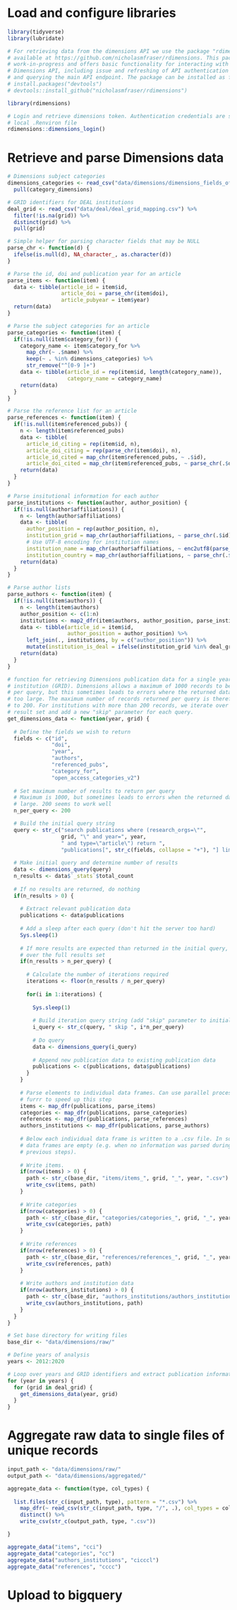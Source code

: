 # Load and configure libraries

```r

library(tidyverse)
library(lubridate)

# For retrieving data from the dimensions API we use the package "rdimensions", 
# available at https://github.com/nicholasmfraser/rdimensions. This package is a 
# work-in-progress and offers basic functionality for interacting with the 
# Dimensions API, including issue and refreshing of API authentication tokens 
# and querying the main API endpoint. The package can be installed as follows:
# install.packages("devtools")
# devtools::install_github("nicholasmfraser/rdimensions")

library(rdimensions)

# Login and retrieve dimensions token. Authentication credentials are stored in 
# local .Renviron file
rdimensions::dimensions_login()

```

# Retrieve and parse Dimensions data

```r

# Dimensions subject categories
dimensions_categories <- read_csv("data/dimensions/dimensions_fields_of_research.csv") %>%
  pull(category_dimensions)

# GRID identifiers for DEAL institutions
deal_grid <- read_csv("data/deal/deal_grid_mapping.csv") %>%
  filter(!is.na(grid)) %>%
  distinct(grid) %>%
  pull(grid)

# Simple helper for parsing character fields that may be NULL 
parse_chr <- function(d) {
  ifelse(is.null(d), NA_character_, as.character(d))
}

# Parse the id, doi and publication year for an article
parse_items <- function(item) {
  data <- tibble(article_id = item$id,
                 article_doi = parse_chr(item$doi),
                 article_pubyear = item$year)
  return(data)
}

# Parse the subject categories for an article
parse_categories <- function(item) {
  if(!is.null(item$category_for)) {
    category_name <- item$category_for %>%
      map_chr(~ .$name) %>%
      keep(~ . %in% dimensions_categories) %>%
      str_remove("^[0-9 ]+")
    data <- tibble(article_id = rep(item$id, length(category_name)),
                   category_name = category_name)
    return(data)
  }
}

# Parse the reference list for an article
parse_references <- function(item) {
  if(!is.null(item$referenced_pubs)) {
    n <- length(item$referenced_pubs)
    data <- tibble(
      article_id_citing = rep(item$id, n),
      article_doi_citing = rep(parse_chr(item$doi), n),
      article_id_cited = map_chr(item$referenced_pubs, ~ .$id),
      article_doi_cited = map_chr(item$referenced_pubs, ~ parse_chr(.$doi)))
    return(data)
  }
}

# Parse insitutional information for each author
parse_institutions <- function(author, author_position) {
  if(!is.null(author$affiliations)) {
    n <- length(author$affiliations)
    data <- tibble(
      author_position = rep(author_position, n),
      institution_grid = map_chr(author$affiliations, ~ parse_chr(.$id)),
      # Use UTF-8 encoding for institution names
      institution_name = map_chr(author$affiliations, ~ enc2utf8(parse_chr(.$name))),
      institution_country = map_chr(author$affiliations, ~ parse_chr(.$country_code)))
    return(data)
  }
}

# Parse author lists
parse_authors <- function(item) {
  if(!is.null(item$authors)) {
    n <- length(item$authors)
    author_position <- c(1:n)
    institutions <- map2_dfr(item$authors, author_position, parse_institutions)
    data <- tibble(article_id = item$id,
                   author_position = author_position) %>% 
      left_join(., institutions, by = c("author_position")) %>%
      mutate(institution_is_deal = ifelse(institution_grid %in% deal_grid, T, F))
    return(data)
  }
}

# function for retrieving Dimensions publication data for a single year and
# institution (GRID). Dimensions allows a maximum of 1000 records to be returned
# per query, but this sometimes leads to errors where the returned data size is
# too large. The maximum number of records returned per query is therefore set
# to 200. For institutions with more than 200 records, we iterate over the 
# result set and add a new "skip" parameter for each query. 
get_dimensions_data <- function(year, grid) {
  
  # Define the fields we wish to return
  fields <- c("id",
              "doi",
              "year",
              "authors",
              "referenced_pubs",
              "category_for",
              "open_access_categories_v2")
  
  # Set maximum number of results to return per query
  # Maximum is 1000, but sometimes leads to errors when the returned data is too
  # large. 200 seems to work well
  n_per_query <- 200

  # Build the initial query string
  query <- str_c("search publications where (research_orgs=\"",
                 grid, "\" and year=", year, 
                 " and type=\"article\") return ",
                 "publications[", str_c(fields, collapse = "+"), "] limit ", n_per_query)
  
  # Make initial query and determine number of results
  data <- dimensions_query(query)
  n_results <- data$`_stats`$total_count
  
  # If no results are returned, do nothing
  if(n_results > 0) {
    
    # Extract relevant publication data
    publications <- data$publications
    
    # Add a sleep after each query (don't hit the server too hard)
    Sys.sleep(1)
  
    # If more results are expected than returned in the initial query, iterate
    # over the full results set
    if(n_results > n_per_query) {
  
      # Calculate the number of iterations required
      iterations <- floor(n_results / n_per_query)
      
      for(i in 1:iterations) {
        
        Sys.sleep(1)
        
        # Build iteration query string (add "skip" parameter to initial query string)
        i_query <- str_c(query, " skip ", i*n_per_query)
        
        # Do query
        data <- dimensions_query(i_query)
        
        # Append new publication data to existing publication data
        publications <- c(publications, data$publications)
      }
    }
    
    # Parse elements to individual data frames. Can use parallel processing with
    # furrr to speed up this step
    items <- map_dfr(publications, parse_items)
    categories <- map_dfr(publications, parse_categories)
    references <- map_dfr(publications, parse_references)
    authors_institutions <- map_dfr(publications, parse_authors)
  
    # Below each individual data frame is written to a .csv file. In some cases, 
    # data frames are empty (e.g. when no information was parsed during the 
    # previous steps).
    
    # Write items. 
    if(nrow(items) > 0) {
      path <- str_c(base_dir, "items/items_", grid, "_", year, ".csv")
      write_csv(items, path)
    }
    
    # Write categories
    if(nrow(categories) > 0) {
      path <- str_c(base_dir, "categories/categories_", grid, "_", year, ".csv")
      write_csv(categories, path)
    }
    
    # Write references
    if(nrow(references) > 0) {
      path <- str_c(base_dir, "references/references_", grid, "_", year, ".csv")
      write_csv(references, path)
    }
    
    # Write authors and institution data
    if(nrow(authors_institutions) > 0) {
      path <- str_c(base_dir, "authors_institutions/authors_institutions_", grid, "_", year, ".csv")
      write_csv(authors_institutions, path)
    }
  }
}

# Set base directory for writing files
base_dir <- "data/dimensions/raw/"

# Define years of analysis
years <- 2012:2020

# Loop over years and GRID identifiers and extract publication information
for (year in years) {
  for (grid in deal_grid) {
    get_dimensions_data(year, grid)
  }
}

```

# Aggregate raw data to single files of unique records

```r

input_path <- "data/dimensions/raw/"
output_path <- "data/dimensions/aggregated/"

aggregate_data <- function(type, col_types) {
  
  list.files(str_c(input_path, type), pattern = "*.csv") %>%
    map_dfr(~ read_csv(str_c(input_path, type, "/", .), col_types = col_types)) %>%
    distinct() %>%
    write_csv(str_c(output_path, type, ".csv"))

}

aggregate_data("items", "cci")
aggregate_data("categories", "cc")
aggregate_data("authors_institutions", "cicccl")
aggregate_data("references", "cccc")

```

# Upload to bigquery
